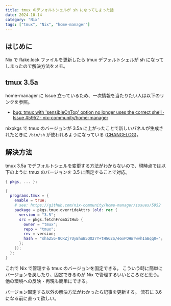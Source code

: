 ```yaml
---
title: tmux のデフォルトシェルが sh になってしまった話
date: 2024-10-14
category: "Nix"
tags: ["tmux", "Nix", "home-manager"]
---
```


## はじめに

Nix で flake.lock ファイルを更新したら tmux デフォルトシェルが sh になってしまったので解決方法をメモ。

## tmux 3.5a

home-manager に Issue 立っているため、一次情報を当たりたい人は以下のリンクを参照。

- [bug: tmux with 'sensibleOnTop' option no longer uses the correct shell · Issue #5952 · nix-community/home-manager](https://github.com/nix-community/home-manager/issues/5952)

nixpkgs で tmux のバージョンが 3.5a に上がったことで新しいパネルが生成されたときに `/bin/sh` が使われるようになっている ([CHANGELOG](https://github.com/tmux/tmux/blob/tmux-3.5a/CHANGES#L7))。

## 解決方法

tmux 3.5a でデフォルトシェルを変更する方法がわからないので、現時点では以下のように tmux のバージョンを 3.5 に固定することで対応。

```nix
{ pkgs, ... }:

{
  programs.tmux = {
    enable = true;
    # see: https://github.com/nix-community/home-manager/issues/5952
    package = pkgs.tmux.overrideAttrs (old: rec {
      version = "3.5";
      src = pkgs.fetchFromGitHub {
        owner = "tmux";
        repo = "tmux";
        rev = version;
        hash = "sha256-8CRZj7UyBhuB5QO27Y+tHG62S/eGxPOHWrwvh1aBqq0=";
      };
    });
  };
}
```

これで Nix で管理する tmux のバージョンを固定できる。
こういう時に簡単にバージョンを戻したり、固定できるのが Nix で管理するいいところだと思う。
他の環境への反映・再現も簡単にできる。

バージョン固定する以外の解決方法がわかったら記事を更新する。
流石に 3.6 になる前に直って欲しい。
